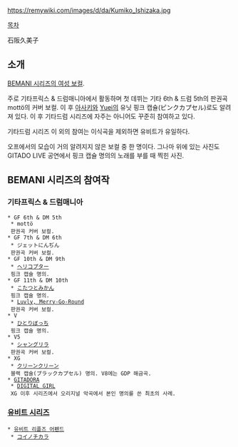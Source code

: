 https://remywiki.com/images/d/da/Kumiko_Ishizaka.jpg

[[목차]]

石阪久美子

== 소개 ==

[[BEMANI 시리즈/아티스트|BEMANI 시리즈의 여성 보컬]].

주로 기타프릭스 & 드럼매니아에서 활동하며 첫 데뷔는 기타 6th & 드럼 5th의 판권곡 mottö의 커버 보컬. 이 후 [[아사키]]와 [[Yuei]]의 유닛 핑크 캡슐(ピンクカプセル)로도 알려져 있다. 이 후 기타드럼 시리즈에 자주는 아니어도 꾸준히 참여하고 있다.

기타드럼 시리즈 이 외의 참여는 이식곡을 제외하면 유비트가 유일하다.

오프에서의 모습이 거의 알려지지 않은 보컬 중 한 명이다. 그나마 위에 있는 사진도 GITADO LIVE 공연에서 핑크 캡슐 명의의 노래를 부를 때 찍힌 사진.

== BEMANI 시리즈의 참여작 ==

=== 기타프릭스 & 드럼매니아 ===

 * GF 6th & DM 5th
  * mottö
  판권곡 커버 보컬.
 * GF 7th & DM 6th
  * ジェットにんぢん
  판권곡 커버 보컬.
 * GF 10th & DM 9th
  * [[ヘリコプター]]
  핑크 캡슐 명의.
 * GF 11th & DM 10th
  * [[こたつとみかん]]
  핑크 캡슐 명의.
  * [[Luvly, Merry-Go-Round]]
  판권곡 커버 보컬.
 * V
  * [[ひとりぼっち]]
  핑크 캡슐 명의.
 * V5
  * [[샹그릴라|シャングリラ]]
  판권곡 커버 보컬.
 * XG
  * [[クリーンクリーン]]
  블랙 캡슐(ブラックカプセル) 명의. V8에는 GDP 해금곡.
 * [[GITADORA]]
  * [[DIGITAL GIRL]]
  XG 이후 시리즈에서 오리지널 악곡에서 본인 명의를 쓴 최초의 사례.

=== [[유비트 시리즈]] ===

 * [[유비트 리플즈 어펜드]]
  * [[コイノチカラ]]

